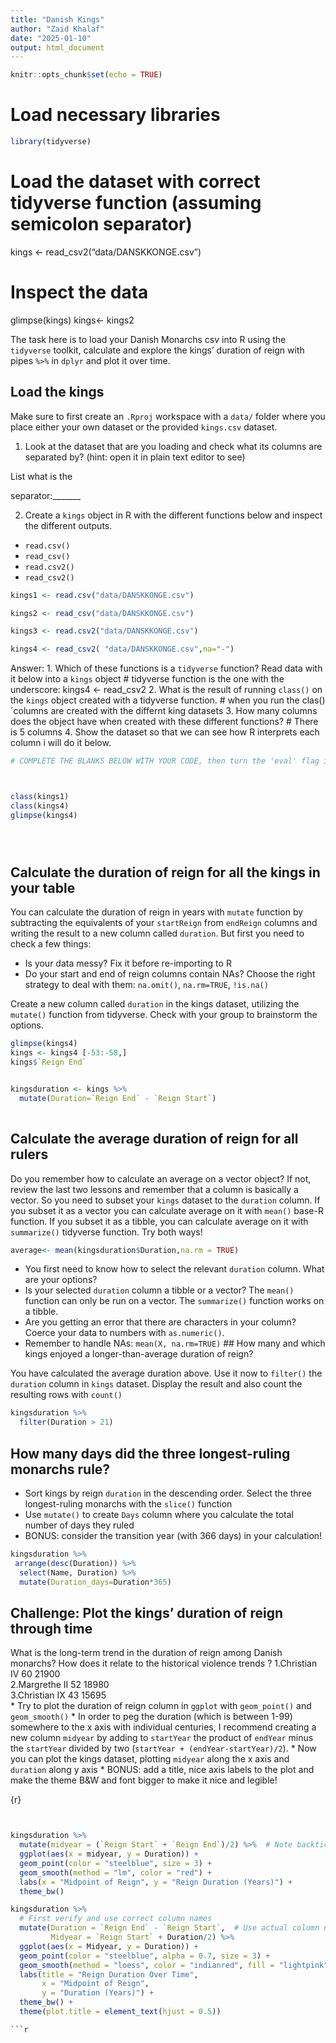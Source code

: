```yaml
---
title: "Danish Kings"
author: "Zaid Khalaf"
date: "2025-01-10"
output: html_document
---
```


```r
knitr::opts_chunk$set(echo = TRUE)
```

# Load necessary libraries

```r
library(tidyverse)
```

# Load the dataset with correct tidyverse function (assuming semicolon separator)
kings <- read_csv2("data/DANSKKONGE.csv")

# Inspect the data
glimpse(kings)
kings<- kings2

The task here is to load your Danish Monarchs csv into R using the `tidyverse` toolkit, calculate and explore the kings' duration of reign with pipes `%>%` in `dplyr` and plot it over time.

## Load the kings

Make sure to first create an  `.Rproj` workspace with a `data/` folder where you place either your own dataset or the provided `kings.csv` dataset. 

1. Look at the dataset that are you loading and check what its columns are separated by? (hint: open it in plain text editor to see)

List what is the

separator:_______  

2. Create a `kings` object in R with the different functions below and inspect the different outputs.
-  `read.csv()`
-  `read_csv()`
-  `read.csv2()` 
-  `read_csv2()`
```r

kings1 <- read.csv("data/DANSKKONGE.csv")

kings2 <- read_csv("data/DANSKKONGE.csv")

kings3 <- read.csv2("data/DANSKKONGE.csv")

kings4 <- read_csv2( "data/DANSKKONGE.csv",na="-")
```
Answer: 
1. Which of these functions is a `tidyverse` function? Read data with it below into a `kings` object
# tidyverse function is the one with  the underscore: kings4 <- read_csv2
2. What is the result of running `class()` on the `kings` object created with a tidyverse function.
# when you run the clas()´columns are created with the differnt king datasets
3. How many columns does the object have when created with these different functions?
# There is 5 columns
4. Show the dataset so that we can see how R interprets each column
i will do it below.
```r
# COMPLETE THE BLANKS BELOW WITH YOUR CODE, then turn the 'eval' flag in this chunk to TRUE.



class(kings1)
class(kings4)
glimpse(kings4)





```


## Calculate the duration of reign for all the kings in your table
You can calculate the duration of reign in years with `mutate` function by subtracting the equivalents of your `startReign` from `endReign` columns and writing the result to a new column called `duration`. But first you need to check a few things:

* Is your data messy? Fix it before re-importing to R
* Do your start and end of reign columns contain NAs? Choose the right strategy to deal with them: `na.omit()`, `na.rm=TRUE`, `!is.na()`


Create a new column called  `duration` in the kings dataset, utilizing the `mutate()` function from tidyverse. Check with your group to brainstorm the options.

```r
glimpse(kings4)
kings <- kings4 [-53:-58,]
kings$`Reign End`


kingsduration <- kings %>% 
  mutate(Duration=`Reign End` - `Reign Start`) 
  
```


  

    

## Calculate the average duration of reign for all rulers
Do you remember how to calculate an average on a vector object? If not, review the last two lessons and remember that a column is basically a vector. So you need to subset your `kings` dataset to the `duration` column. If you subset it as a vector you can calculate average on it with `mean()` base-R function. If you subset it as a tibble, you can calculate average on it with `summarize()` tidyverse function. Try both ways!

```r
average<- mean(kingsduration$Duration,na.rm = TRUE)

```






* You first need to know how to select the relevant `duration` column. What are your options?
* Is your selected `duration` column a tibble or a vector? The `mean()` function can only be run on a vector. The `summarize()` function works on a tibble.
* Are you getting an error that there are characters in your column? Coerce your data to numbers with `as.numeric()`.
* Remember to handle NAs: `mean(X, na.rm=TRUE)`
## How many and which kings enjoyed a longer-than-average duration of reign?

You have calculated the average duration above. Use it now to `filter()` the `duration` column in  `kings` dataset. Display the result and also  count the resulting rows with `count()`

```r
kingsduration %>% 
  filter(Duration > 21)
```


## How many days did the three longest-ruling monarchs rule? 

* Sort kings by reign `duration` in the descending order. Select the three longest-ruling monarchs with the `slice()` function
* Use `mutate()` to create `Days` column where you calculate the total number of days they ruled
* BONUS: consider the transition year (with 366 days) in your calculation!

```r
kingsduration %>% 
 arrange(desc(Duration)) %>% 
  select(Name, Duration) %>% 
  mutate(Duration_days=Duration*365)
```


## Challenge: Plot the kings' duration of reign through time

What is the long-term trend in the duration of reign among Danish monarchs? How does it relate to the historical violence trends ? 
1.Christian IV	60	21900		
2.Margrethe II	52	18980		
3.Christian IX	43	15695	
* Try to plot the duration of reign column in `ggplot` with `geom_point()` and  `geom_smooth()`
* In order to peg the duration (which is between 1-99) somewhere to the x axis with individual centuries, I recommend creating a new column `midyear` by adding to `startYear` the product of `endYear` minus the `startYear` divided by two (`startYear + (endYear-startYear)/2`).
* Now you can plot the kings dataset, plotting `midyear` along the x axis and `duration` along y axis
* BONUS: add a title, nice axis labels to the plot and make the theme B&W and font bigger to make it nice and legible!

{r}

```
     
```
```r
kingsduration %>%
  mutate(midyear = (`Reign Start` + `Reign End`)/2) %>%  # Note backticks for names with spaces
  ggplot(aes(x = midyear, y = Duration)) +
  geom_point(color = "steelblue", size = 3) +
  geom_smooth(method = "lm", color = "red") +
  labs(x = "Midpoint of Reign", y = "Reign Duration (Years)") +
  theme_bw()

```
```r
kingsduration %>% 
  # First verify and use correct column names
  mutate(Duration = `Reign End` - `Reign Start`,  # Use actual column names
         Midyear = `Reign Start` + Duration/2) %>% 
  ggplot(aes(x = Midyear, y = Duration)) +
  geom_point(color = "steelblue", alpha = 0.7, size = 3) +
  geom_smooth(method = "loess", color = "indianred", fill = "lightpink") +
  labs(title = "Reign Duration Over Time",
       x = "Midpoint of Reign",
       y = "Duration (Years)") +
  theme_bw() +
  theme(plot.title = element_text(hjust = 0.5))

```
```
```r
	
```

